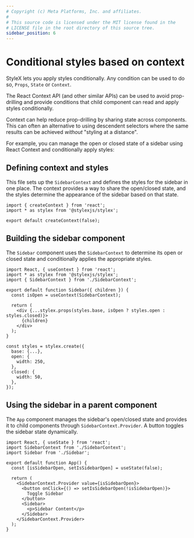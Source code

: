 ```yaml
---
# Copyright (c) Meta Platforms, Inc. and affiliates.
#
# This source code is licensed under the MIT license found in the
# LICENSE file in the root directory of this source tree.
sidebar_position: 6
---
```



# Conditional styles based on context

StyleX lets you apply styles conditionally. Any condition can be used to do so, `Props`, `State` or `Context`. 

The React Context API (and other similar APIs) can be used to avoid prop-drilling
and provide conditions that child component can read and apply styles conditionally.

Context can help reduce prop-drilling by sharing state across components. This can often
an alternative to using descendent selectors where the same results can be achieved
*without* "styling at a distance".

For example, you can manage the open or closed state of a sidebar using React Context
and conditionally apply styles:

## Defining context and styles

This file sets up the `SidebarContext` and defines the styles for the sidebar in one place.
The context provides a way to share the open/closed state, and the styles determine
the appearance of the sidebar based on that state.

```tsx
import { createContext } from 'react';
import * as stylex from '@stylexjs/stylex';

export default createContext(false);
```
## Building the sidebar component
The `Sidebar` component uses the `SidebarContext` to determine its open or closed state
and conditionally applies the appropriate styles.

```tsx
import React, { useContext } from 'react';
import * as stylex from '@stylexjs/stylex';
import { SidebarContext } from './SidebarContext';

export default function Sidebar({ children }) {
  const isOpen = useContext(SidebarContext);

  return (
    <div {...stylex.props(styles.base, isOpen ? styles.open : styles.closed)}>
      {children}
    </div>
  );
}

const styles = stylex.create({
  base: {...},
  open: {
    width: 250,
  },
  closed: {
    width: 50,
  },
});
```

## Using the sidebar in a parent component

The `App` component manages the sidebar's open/closed state and provides it to
 child components through `SidebarContext.Provider`. A button toggles the sidebar state dynamically.

```tsx
import React, { useState } from 'react';
import SidebarContext from './SidebarContext';
import Sidebar from './Sidebar';

export default function App() {
  const [isSidebarOpen, setIsSidebarOpen] = useState(false);

  return (
    <SidebarContext.Provider value={isSidebarOpen}>
      <button onClick={() => setIsSidebarOpen(!isSidebarOpen)}>
        Toggle Sidebar
      </button>
      <Sidebar>
        <p>Sidebar Content</p>
      </Sidebar>
    </SidebarContext.Provider>
  );
}
```


